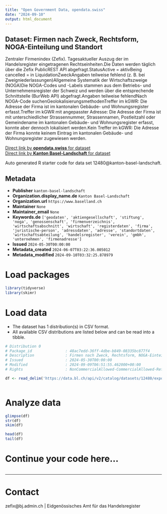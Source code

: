 ```yaml
---
title: "Open Government Data, opendata.swiss"
date: "2024-09-10"
output: html_document
---
```


## Dataset: Firmen nach Zweck, Rechtsform, NOGA-Einteilung und Standort

Zentraler Firmenindex (Zefix). Tagesaktueller Auszug der im Handelsregister eingetragenen Rechtseinheiten.Die Daten werden täglich über die Zefix PublicREST API abgefragt.StatusActive = aktivBeing cancelled = in LiquidationZweckAngaben teilweise fehlend (z. B. bei Zweigniederlassungen)Allgemeine Systematik der Wirtschaftszweige (NOGA)Die NOGA-Codes und -Labels stammen aus dem Betriebs- und Unternehmensregister der Schweiz und werden über die entsprechende Schnittstelle (BurWeb API) abgefragt.Angaben teilweise fehlendNach NOGA-Code suchenGeolokalisierungsmethodenTreffer im kGWR: Die Adresse der Firma ist im kantonalen Gebäude- und Wohnungsregister erfasst.Treffer im kGWR mit angepasster Adresse: Die Adresse der Firma ist mit unterschiedlicher Strassennummer, Strassennamen, Postleitzahl oder Gemeindename im kantonalen Gebäude- und Wohnungsregister erfasst, konnte aber dennoch lokalisiert werden.Kein Treffer im kGWR: Die Adresse der Firma konnte keinem Eintrag im kantonalen Gebäude- und Wohnungsregister zugewiesen werden.

[Direct link by **opendata.swiss** for dataset](https://opendata.swiss/de/dataset/firmen-nach-zweck-rechtsform-noga-einteilung-und-standort)<br>
[Direct link by **Kanton Basel-Landschaft** for dataset](https://data.bl.ch/explore/dataset/12480/)

Auto generated R starter code for data set 12480@kanton-basel-landschaft.

## Metadata

- **Publisher** `kanton-basel-landschaft`
- **Organization.display_name.de** `Kanton Basel-Landschaft`
- **Organization.url** `https://www.baselland.ch`
- **Maintainer** `None`
- **Maintainer_email** `None`
- **Keywords.de** `['geodaten', 'aktiengesellschaft', 'stiftung', 'noga', 'genossenschaft', 'firmenverzeichnis', 'wirtschaftsabschnitt', 'wirtschaft', 'registerdaten', 'firma', 'juristische-person', 'adressdaten', 'adresse', 'standortdaten', 'wirtschaftsabteilung', 'handelsregister', 'verein', 'gmbh', 'unternehmen', 'firmenadresse']`
- **Issued** `2024-05-30T00:00:00`
- **Metadata_created** `2024-06-07T03:22:36.005012`
- **Metadata_modified** `2024-09-10T03:32:25.878979`


# Load packages

```r

library(tidyverse)
library(skimr)

```

# Load data

-   The dataset has 1 distribution(s) in CSV format.
-   All available CSV distributions are listed below and can be read into a tibble.

```r

# Distribution 0
# Package_id               : 48ac7edd-36ff-4dbe-b849-08335bc877f4
# Description              : Firmen nach Zweck, Rechtsform, NOGA-Einteilung und Standort (csv)
# Issued                   : 2024-05-30T00:00:00
# Modified                 : 2024-09-09T06:51:55.462000+00:00
# Rights                   : NonCommercialAllowed-CommercialAllowed-ReferenceRequired

df <- read_delim('https://data.bl.ch/api/v2/catalog/datasets/12480/exports/csv?use_labels=true')



```

# Analyze data

```r

glimpse(df)
str(df)
skim(df)

head(df)
tail(df)

```

# Continue your code here...

```r

```

------------------------------------------------------------------------

# Contact

zefix@bj.admin.ch | Eidgenössisches Amt für das Handelsregister
